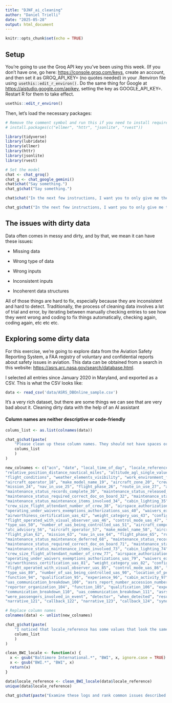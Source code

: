 ```yaml
---
title: "DJNF_ai_cleaning"
author: "Daniel Trielli"
date: "2025-05-28"
output: html_document
---
```


```r
knitr::opts_chunk$set(echo = TRUE)
```

## Setup

You're going to use the Groq API key you've been using this week. (If you don't have one, go here: <https://console.groq.com/keys>, create an account, and then set it as GROQ_API_KEY=<your key> (no quotes needed) in your .Renviron file using `usethis::edit_r_environ()`{style="padding: 0px 1px; border-width: 1px; border-style: solid; border-color: rgb(230, 230, 230) !important; border-image: initial; background-color: rgb(243, 243, 243) !important; font-family: Monaco, monospace !important; font-size: 9pt !important;"}. Do the same thing for Google at <https://aistudio.google.com/apikey>, setting the key as GOOGLE_API_KEY=<your google key>. Restart R for them to take effect.

```r
usethis::edit_r_environ()
```

Then, let's load the necessary packages:

```r
# Remove the comment symbol and run this if you need to install required packages
# install.packages(c("ellmer", "httr", "jsonlite", "rvest"))
```

```r
library(tidyverse)
library(lubridate)
library(ellmer)
library(httr)
library(jsonlite)
library(rvest)
```

```r

# Set the model
chat <- chat_groq()
chat_g <- chat_google_gemini()
chat$chat("Say something.")
chat_g$chat("Say something.")
```

```r
chat$chat("In the next few instructions, I want you to only give me the thing I'm asking. I don't want any intros or explanations or pleasentries. I want you to provide only code in R that does the thing I'm requesting. There's also no reason to put things in R markdown format. I just want the raw code, which I will save in my own variables, therefore I don't need any extra stuff. If you understand, give me a code for reading a csv called test.csv")

chat_g$chat("In the next few instructions, I want you to only give me the thing I'm asking. I don't want any intros or explanations or pleasentries. I want you to provide only how the code in R looks like. Do not use Markdown code blocks or triple backticks. I just want the raw code, which I will save in my own variables, therefore I don't need any extra stuff. If you understand, give me a code for reading a csv called test.csv")
```

## The issues with dirty data

Data often comes in messy and dirty, and by that, we mean it can have these issues:

-   Missing data

-   Wrong type of data

-   Wrong inputs

-   Inconsistent inputs

-   Incoherent data structures

All of those things are hard to fix, especially because they are inconsistent and hard to detect. Traditionally, the process of cleaning data involves a lot of trial and error, by iterating between manually checking entries to see how they went wrong and coding to fix things automatically, checking again, coding again, etc etc etc.

## Exploring some dirty data

For this exercise, we're going to explore data from the Aviation Safety Reporting System, a FAA registry of voluntary and confidential reports about safety issues in aviation. This data can be obtained from a search in this website: <https://asrs.arc.nasa.gov/search/database.html>.

I selected all entries since January 2020 in Maryland, and exported as a CSV. This is what the CSV looks like:

```r
data <- read_csv('data/ASRS_DBOnline_sample.csv')
```

It's a very rich dataset, but there are some things we can see that are very bad about it. Cleaning dirty data with the help of an AI assistant

#### Column names are neither descriptive or code-friendly

```r
colums_list <- as.list(colnames(data))
```

```r
chat_g$chat(paste(
    "Please clean up these column names. They should not have spaces or periods, just underlines to signify spaces when absolutely necessary. They also should not have capital letters or start with numbers. Make a list with only the new names, in R format, with no line breaks. Do not put each item in its own c() list. Have it all be in one c() list. Do not include any other text other than the list. No intro, no explonation, no r markdown code",
    colums_list
    )
)
```

```r
new_colnames <- c("acn", "date", "local_time_of_day", "locale_reference", "state_reference", "relative_position_angle_radial", 
"relative_position_distance_nautical_miles", "altitude_agl_single_value", "altitude_msl_single_value", "latitude_longitude_uas", 
"flight_conditions", "weather_elements_visibility", "work_environment_factor", "light", "ceiling", "rvr_single_value", "atc_advisory_17",
"aircraft_operator_18", "make_model_name_19", "aircraft_zone_20", "crew_size_21", "operating_under_far_part_22", "flight_plan_23", 
"mission_24", "nav_in_use_25", "flight_phase_26", "route_in_use_27", "airspace_28", "maintenance_status_maintenance_deferred_29", 
"maintenance_status_records_complete_30", "maintenance_status_released_for_service_31", 
"maintenance_status_required_correct_doc_on_board_32", "maintenance_status_maintenance_type_33", 
"maintenance_status_maintenance_items_involved_34", "cabin_lighting_35", "number_of_seats_number_36", "passengers_on_board_number_37", 
"crew_size_flight_attendant_number_of_crew_38", "airspace_authorization_provider_uas_39", 
"operating_under_waivers_exemptions_authorizations_uas_40", "waivers_exemptions_authorizations_uas_41", 
"airworthiness_certification_uas_42", "weight_category_uas_43", "configuration_uas_44", "flight_operated_as_uas_45", 
"flight_operated_with_visual_observer_uas_46", "control_mode_uas_47", "flying_in_near_over_uas_48", "passenger_capable_uas_49", 
"type_uas_50", "number_of_uas_being_controlled_uas_51", "aircraft_component", "manufacturer", "aircraft_reference", "problem", 
"atc_advisory_56", "aircraft_operator_57", "make_model_name_58", "aircraft_zone_59", "crew_size_60", "operating_under_far_part_61", 
"flight_plan_62", "mission_63", "nav_in_use_64", "flight_phase_65", "route_in_use_66", "airspace_67", 
"maintenance_status_maintenance_deferred_68", "maintenance_status_records_complete_69", "maintenance_status_released_for_service_70", 
"maintenance_status_required_correct_doc_on_board_71", "maintenance_status_maintenance_type_72", 
"maintenance_status_maintenance_items_involved_73", "cabin_lighting_74", "number_of_seats_number_75", "passengers_on_board_number_76", 
"crew_size_flight_attendant_number_of_crew_77", "airspace_authorization_provider_uas_78", 
"operating_under_waivers_exemptions_authorizations_uas_79", "waivers_exemptions_authorizations_uas_80", 
"airworthiness_certification_uas_81", "weight_category_uas_82", "configuration_uas_83", "flight_operated_as_uas_84", 
"flight_operated_with_visual_observer_uas_85", "control_mode_uas_86", "flying_in_near_over_uas_87", "passenger_capable_uas_88", 
"type_uas_89", "number_of_uas_being_controlled_uas_90", "location_of_person_91", "location_in_aircraft_92", "reporter_organization_93", 
"function_94", "qualification_95", "experience_96", "cabin_activity_97", "human_factors_98", "communication_breakdown_99", 
"uas_communication_breakdown_100", "asrs_report_number_accession_number_101", "location_of_person_102", "location_in_aircraft_103", 
"reporter_organization_104", "function_105", "qualification_106", "experience_107", "cabin_activity_108", "human_factors_109", 
"communication_breakdown_110", "uas_communication_breakdown_111", "asrs_report_number_accession_number_112", "anomaly", "miss_distance", 
"were_passengers_involved_in_event", "detector", "when_detected", "result", "contributing_factors_situations", "primary_problem", 
"narrative_121", "callback_122", "narrative_123", "callback_124", "synopsis", "x126")
```

```r
# Replace column names
colnames(data) <- unlist(new_colnames)
```

```r
chat_g$chat(paste(
    "I noticed that locale_reference has some values that look the same, but are inconsistent, with BWI being called different things like Baltimore International. Can you clean that up?",
    colums_list
    )
)
```

```r
clean_BWI_locale <- function(x) {
  x <- gsub("Baltimore International.*", "BWI", x, ignore.case = TRUE)
  x <- gsub("BWI.*", "BWI", x)
  return(x)
}

data$locale_reference <- clean_BWI_locale(data$locale_reference)
unique(data$locale_reference)
```

```r
chat_g$chat(paste("Examine these logs and rank common issues described in the narrative. Minimize specificity and give broader categories that can neatly group each incident type. Also provide a count for each with the ranking.",data$narrative_121))
```

```r

```
